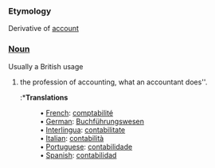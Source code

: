 ===Etymology===
Derivative of [[account]]
===[[Noun]]===
Usually a British usage
#the profession of accounting, what an accountant does''. 
#:*'''Translations'''
#:• [[French]]: [[comptabilité]]
#:• [[German]]: [[Buchführungswesen]]
#:• [[Interlingua]]: [[contabilitate]]
#:• [[Italian]]: [[contabilità]]
#:• [[Portuguese]]: [[contabilidade]]
#:• [[Spanish]]: [[contabilidad]]